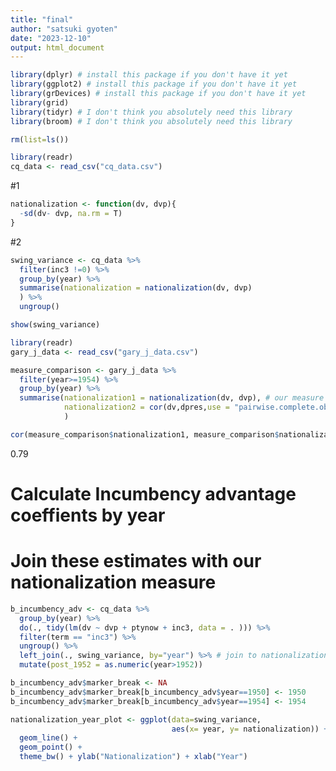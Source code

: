 ```yaml
---
title: "final"
author: "satsuki gyoten"
date: "2023-12-10"
output: html_document
---
```

```r

library(dplyr) # install this package if you don't have it yet
library(ggplot2) # install this package if you don't have it yet
library(grDevices) # install this package if you don't have it yet
library(grid)
library(tidyr) # I don't think you absolutely need this library
library(broom) # I don't think you absolutely need this library

rm(list=ls())
```

```r
library(readr)
cq_data <- read_csv("cq_data.csv")
```
#1
```r
nationalization <- function(dv, dvp){
  -sd(dv- dvp, na.rm = T)
}
```

#2
```r
swing_variance <- cq_data %>%
  filter(inc3 !=0) %>%
  group_by(year) %>%
  summarise(nationalization = nationalization(dv, dvp)
  ) %>%
  ungroup()

show(swing_variance)
```

```r
library(readr)
gary_j_data <- read_csv("gary_j_data.csv")
```

```r
measure_comparison <- gary_j_data %>%
  filter(year>=1954) %>%
  group_by(year) %>%
  summarise(nationalization1 = nationalization(dv, dvp), # our measure
            nationalization2 = cor(dv,dpres,use = "pairwise.complete.obs") # garyj's measure
            )

cor(measure_comparison$nationalization1, measure_comparison$nationalization2)
```
0.79


# Calculate Incumbency advantage  coeffients by year
# Join these estimates with our nationalization measure
```r
b_incumbency_adv <- cq_data %>%
  group_by(year) %>% 
  do(., tidy(lm(dv ~ dvp + ptynow + inc3, data = . ))) %>% 
  filter(term == "inc3") %>%
  ungroup() %>% 
  left_join(., swing_variance, by="year") %>% # join to nationalization measure
  mutate(post_1952 = as.numeric(year>1952)) 
```

```r
b_incumbency_adv$marker_break <- NA
b_incumbency_adv$marker_break[b_incumbency_adv$year==1950] <- 1950
b_incumbency_adv$marker_break[b_incumbency_adv$year==1954] <- 1954
```

```r
nationalization_year_plot <- ggplot(data=swing_variance, 
                                    aes(x= year, y= nationalization)) +
  geom_line() +
  geom_point() +
  theme_bw() + ylab("Nationalization") + xlab("Year")

```


